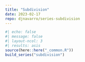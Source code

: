 ```yaml
---
title: "Subdivision"
date: 2023-02-17
repo: djnavarro/series-subdivision
---
```

  
```r
#| echo: false
#| message: false
#| layout-ncol: 3
#| results: asis
source(here::here("_common.R"))
build_series("subdivision")
```
